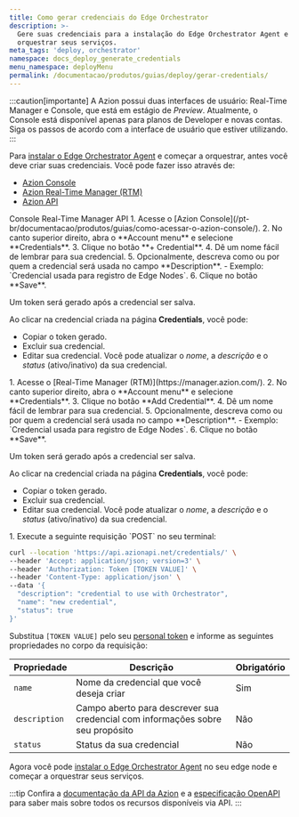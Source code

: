 ```yaml
---
title: Como gerar credenciais do Edge Orchestrator
description: >-
  Gere suas credenciais para a instalação do Edge Orchestrator Agent e comece a
  orquestrar seus serviços.
meta_tags: 'deploy, orchestrator'
namespace: docs_deploy_generate_credentials
menu_namespace: deployMenu
permalink: /documentacao/produtos/guias/deploy/gerar-credentials/
---
```



:::caution[importante]
A Azion possui duas interfaces de usuário: Real-Time Manager e Console, que está em estágio de *Preview*. Atualmente, o Console está disponível apenas para planos de Developer e novas contas. Siga os passos de acordo com a interface de usuário que estiver utilizando.
:::

Para [instalar o Edge Orchestrator Agent](/pt-br/documentacao/produtos/guias/deploy/instalar-orchestrator-agent/) e começar a orquestrar, antes você deve criar suas credenciais. Você pode fazer isso através de:

- [Azion Console](/pt-br/documentacao/produtos/guias/como-acessar-o-rtm/)
- [Azion Real-Time Manager (RTM)](https://manager.azion.com/)
- [Azion API](https://api.azion.com/)

<Tabs client:visible>
    <Fragment slot="tab.console">Console</Fragment>
    <Fragment slot="tab.rtm">Real-Time Manager</Fragment>
    <Fragment slot="tab.api">API</Fragment>

<Fragment slot="panel.console">
1. Acesse o [Azion Console](/pt-br/documentacao/produtos/guias/como-acessar-o-azion-console/).
2. No canto superior direito, abra o **Account menu** e selecione **Credentials**.
3. Clique no botão **+ Credential**.
4. Dê um nome fácil de lembrar para sua credencial.
5. Opcionalmente, descreva como ou por quem a credencial será usada no campo **Description**.
  - Exemplo: `Credencial usada para registro de Edge Nodes`.
6. Clique no botão **Save**.

Um token será gerado após a credencial ser salva.

Ao clicar na credencial criada na página **Credentials**, você pode:

- Copiar o token gerado.
- Excluir sua credencial.
- Editar sua credencial. Você pode atualizar o *nome*, a *descrição* e o *status* (ativo/inativo) da sua credencial.
</Fragment>

<Fragment slot="panel.rtm">
1. Acesse o [Real-Time Manager (RTM)](https://manager.azion.com/).
2. No canto superior direito, abra o **Account menu** e selecione **Credentials**.
3. Clique no botão **Add Credential**.
4. Dê um nome fácil de lembrar para sua credencial.
5. Opcionalmente, descreva como ou por quem a credencial será usada no campo **Description**.
  - Exemplo: `Credencial usada para registro de Edge Nodes`.
6. Clique no botão **Save**.

Um token será gerado após a credencial ser salva.

Ao clicar na credencial criada na página **Credentials**, você pode:

- Copiar o token gerado.
- Excluir sua credencial.
- Editar sua credencial. Você pode atualizar o *nome*, a *descrição* e o *status* (ativo/inativo) da sua credencial.
</Fragment>

<Fragment slot="panel.api">
1. Execute a seguinte requisição `POST` no seu terminal: 

```bash 
curl --location 'https://api.azionapi.net/credentials/' \
--header 'Accept: application/json; version=3' \
--header 'Authorization: Token [TOKEN VALUE]' \
--header 'Content-Type: application/json' \
--data '{
  "description": "credential to use with Orchestrator",
  "name": "new credential",
  "status": true
}'
```

Substitua `[TOKEN VALUE]` pelo seu [personal token](/pt-br/documentacao/produtos/guias/personal-tokens/) e informe as seguintes propriedades no corpo da requisição:

| Propriedade | Descrição | Obrigatório | 
| - | - | - | 
| `name` | Nome da credencial que você deseja criar | Sim |
| `description` | Campo aberto para descrever sua credencial com informações sobre seu propósito | Não |
| `status` | Status da sua credencial | Não  |

Agora você pode [instalar o Edge Orchestrator Agent](/pt-br/documentacao/produtos/guias/deploy/instalar-orchestrator-agent/) no seu edge node e começar a orquestrar seus serviços.

:::tip
Confira a [documentação da API da Azion](https://api.azion.com/) e a [especificação OpenAPI](https://github.com/aziontech/azionapi-openapi/) para saber mais sobre todos os recursos disponíveis via API.
:::
</Fragment>

</Tabs>
